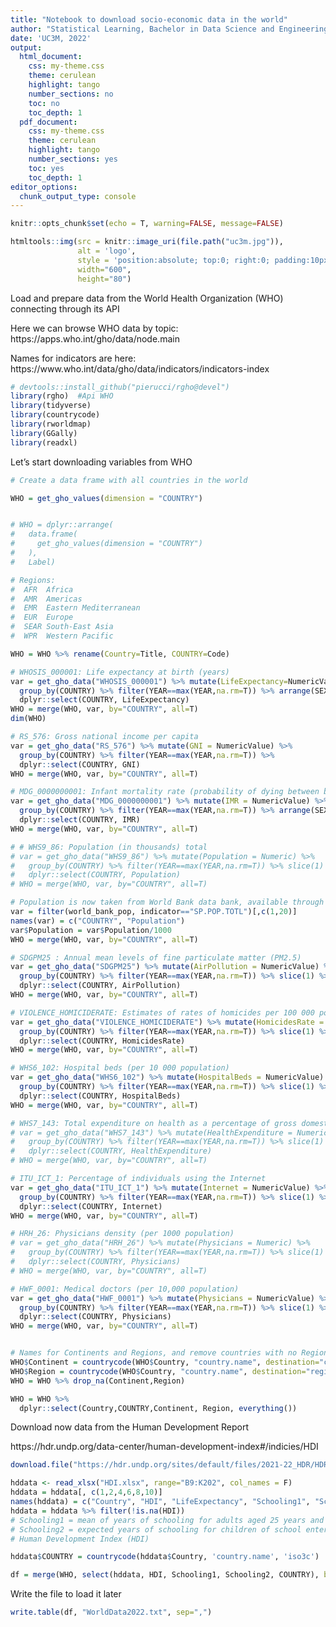 ```yaml
---
title: "Notebook to download socio-economic data in the world"
author: "Statistical Learning, Bachelor in Data Science and Engineering"
date: 'UC3M, 2022'
output:
  html_document: 
    css: my-theme.css
    theme: cerulean
    highlight: tango
    number_sections: no
    toc: no
    toc_depth: 1
  pdf_document:
    css: my-theme.css
    theme: cerulean
    highlight: tango
    number_sections: yes
    toc: yes
    toc_depth: 1
editor_options:
  chunk_output_type: console
---
```



```r
knitr::opts_chunk$set(echo = T, warning=FALSE, message=FALSE)
```

```r
htmltools::img(src = knitr::image_uri(file.path("uc3m.jpg")), 
               alt = 'logo', 
               style = 'position:absolute; top:0; right:0; padding:10px;',
               width="600",
               height="80")
```

Load and prepare data from the World Health Organization (WHO) connecting through its API

Here we can browse WHO data by topic:
  https://apps.who.int/gho/data/node.main
  
Names for indicators are here: https://www.who.int/data/gho/data/indicators/indicators-index  

```r
# devtools::install_github("pierucci/rgho@devel")
library(rgho)  #Api WHO
library(tidyverse)
library(countrycode)
library(rworldmap)
library(GGally)
library(readxl)

```

Let's start downloading variables from WHO
  
```r
# Create a data frame with all countries in the world

WHO = get_gho_values(dimension = "COUNTRY")


# WHO = dplyr::arrange(
#   data.frame(
#     get_gho_values(dimension = "COUNTRY")
#   ), 
#   Label)

# Regions:
#  AFR  Africa
#  AMR  Americas
#  EMR  Eastern Mediterranean
#  EUR  Europe
#  SEAR South-East Asia
#  WPR  Western Pacific

WHO = WHO %>% rename(Country=Title, COUNTRY=Code)

# WHOSIS_000001: Life expectancy at birth (years)
var = get_gho_data("WHOSIS_000001") %>% mutate(LifeExpectancy=NumericValue) %>%
  group_by(COUNTRY) %>% filter(YEAR==max(YEAR,na.rm=T)) %>% arrange(SEX) %>% slice(1) %>% 
  dplyr::select(COUNTRY, LifeExpectancy)
WHO = merge(WHO, var, by="COUNTRY", all=T)
dim(WHO)

# RS_576: Gross national income per capita
var = get_gho_data("RS_576") %>% mutate(GNI = NumericValue) %>% 
  group_by(COUNTRY) %>% filter(YEAR==max(YEAR,na.rm=T)) %>% 
  dplyr::select(COUNTRY, GNI) 
WHO = merge(WHO, var, by="COUNTRY", all=T)

# MDG_0000000001: Infant mortality rate (probability of dying between birth and age 1 per 1000 live births)
var = get_gho_data("MDG_0000000001") %>% mutate(IMR = NumericValue) %>% 
  group_by(COUNTRY) %>% filter(YEAR==max(YEAR,na.rm=T)) %>% arrange(SEX) %>% slice(1) %>% 
  dplyr::select(COUNTRY, IMR) 
WHO = merge(WHO, var, by="COUNTRY", all=T)

# # WHS9_86: Population (in thousands) total
# var = get_gho_data("WHS9_86") %>% mutate(Population = Numeric) %>%
#   group_by(COUNTRY) %>% filter(YEAR==max(YEAR,na.rm=T)) %>% slice(1) %>%
#   dplyr::select(COUNTRY, Population)
# WHO = merge(WHO, var, by="COUNTRY", all=T)

# Population is now taken from World Bank data bank, available through tidyr
var = filter(world_bank_pop, indicator=="SP.POP.TOTL")[,c(1,20)]
names(var) = c("COUNTRY", "Population")
var$Population = var$Population/1000
WHO = merge(WHO, var, by="COUNTRY", all=T)

# SDGPM25 : Annual mean levels of fine particulate matter (PM2.5)
var = get_gho_data("SDGPM25") %>% mutate(AirPollution = NumericValue) %>%
  group_by(COUNTRY) %>% filter(YEAR==max(YEAR,na.rm=T)) %>% slice(1) %>%
  dplyr::select(COUNTRY, AirPollution)
WHO = merge(WHO, var, by="COUNTRY", all=T)

# VIOLENCE_HOMICIDERATE: Estimates of rates of homicides per 100 000 population
var = get_gho_data("VIOLENCE_HOMICIDERATE") %>% mutate(HomicidesRate = NumericValue) %>% 
  group_by(COUNTRY) %>% filter(YEAR==max(YEAR,na.rm=T)) %>% slice(1) %>% 
  dplyr::select(COUNTRY, HomicidesRate) 
WHO = merge(WHO, var, by="COUNTRY", all=T)

# WHS6_102: Hospital beds (per 10 000 population)
var = get_gho_data("WHS6_102") %>% mutate(HospitalBeds = NumericValue) %>% 
  group_by(COUNTRY) %>% filter(YEAR==max(YEAR,na.rm=T)) %>% slice(1) %>% 
  dplyr::select(COUNTRY, HospitalBeds) 
WHO = merge(WHO, var, by="COUNTRY", all=T)

# WHS7_143: Total expenditure on health as a percentage of gross domestic product
# var = get_gho_data("WHS7_143") %>% mutate(HealthExpenditure = Numeric) %>% 
#   group_by(COUNTRY) %>% filter(YEAR==max(YEAR,na.rm=T)) %>% slice(1) %>% 
#   dplyr::select(COUNTRY, HealthExpenditure) 
# WHO = merge(WHO, var, by="COUNTRY", all=T)

# ITU_ICT_1: Percentage of individuals using the Internet
var = get_gho_data("ITU_ICT_1") %>% mutate(Internet = NumericValue) %>% 
  group_by(COUNTRY) %>% filter(YEAR==max(YEAR,na.rm=T)) %>% slice(1) %>% 
  dplyr::select(COUNTRY, Internet) 
WHO = merge(WHO, var, by="COUNTRY", all=T)

# HRH_26: Physicians density (per 1000 population)
# var = get_gho_data("HRH_26") %>% mutate(Physicians = Numeric) %>% 
#   group_by(COUNTRY) %>% filter(YEAR==max(YEAR,na.rm=T)) %>% slice(1) %>% 
#   dplyr::select(COUNTRY, Physicians) 
# WHO = merge(WHO, var, by="COUNTRY", all=T)

# HWF_0001: Medical doctors (per 10,000 population)
var = get_gho_data("HWF_0001") %>% mutate(Physicians = NumericValue) %>%
  group_by(COUNTRY) %>% filter(YEAR==max(YEAR,na.rm=T)) %>% slice(1) %>%
  dplyr::select(COUNTRY, Physicians)
WHO = merge(WHO, var, by="COUNTRY", all=T)


# Names for Continents and Regions, and remove countries with no Region
WHO$Continent = countrycode(WHO$Country, "country.name", destination="continent")
WHO$Region = countrycode(WHO$Country, "country.name", destination="region")
WHO = WHO %>% drop_na(Continent,Region)

WHO = WHO %>% 
  dplyr::select(Country,COUNTRY,Continent, Region, everything())
```

Download now data from the Human Development Report

https://hdr.undp.org/data-center/human-development-index#/indicies/HDI


```r
download.file("https://hdr.undp.org/sites/default/files/2021-22_HDR/HDR21-22_Statistical_Annex_HDI_Table.xlsx", destfile = "HDI.xlsx")

hddata <- read_xlsx("HDI.xlsx", range="B9:K202", col_names = F)
hddata = hddata[, c(1,2,4,6,8,10)]
names(hddata) = c("Country", "HDI", "LifeExpectancy", "Schooling1", "Schooling2", "GNI")
hddata = hddata %>% filter(!is.na(HDI))
# Schooling1 = mean of years of schooling for adults aged 25 years and more 
# Schooling2 = expected years of schooling for children of school entering age
# Human Development Index (HDI)

hddata$COUNTRY = countrycode(hddata$Country, 'country.name', 'iso3c')

df = merge(WHO, select(hddata, HDI, Schooling1, Schooling2, COUNTRY), by="COUNTRY")
```

Write the file to load it later

```r
write.table(df, "WorldData2022.txt", sep=",")
```